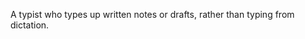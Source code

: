 {{copy to wiktionary}}
{{Unreferenced|date=October 2007}}
A typist who types up written notes or drafts, rather than typing from dictation.